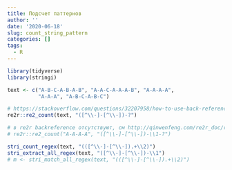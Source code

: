 ```yaml
---
title: Подсчет паттернов
author: ''
date: '2020-06-18'
slug: count_string_pattern
categories: []
tags:
  - R
---
```


```r
library(tidyverse)
library(stringi)
```


```r
text <- c("A-B-C-A-B-A-B", "A-A-C-A-A-A-B", "A-A-A-A", 
          "A-A-A", "A-B-C-A-B-C")

# https://stackoverflow.com/questions/32207958/how-to-use-back-reference-with-stringi-package
re2r::re2_count(text, "([^\\-]-[^\\-])-?")

# в re2r backreference отсутствуют, см http://qinwenfeng.com/re2r_doc/re2r-syntax.html
# re2r::re2_count("A-A-A-A", "([^\\-]-[^\\-])-\\1-?")

stri_count_regex(text, "(([^\\-]-[^\\-]).+\\2)")
stri_extract_all_regex(text, "([^\\-]-[^\\-])-\\1")
# m <- stri_match_all_regex(text, "(([^\\-]-[^\\-]).+\\2)")
```

